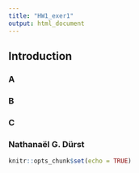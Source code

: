 ```yaml
---
title: "HW1_exer1"
output: html_document
---
```


## Introduction

### A

### B

### C

### Nathanaël G. Dürst

```r
knitr::opts_chunk$set(echo = TRUE)
```